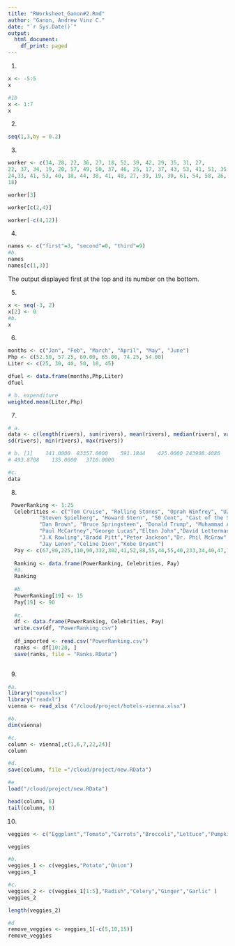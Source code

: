 ```yaml
---
title: "RWorksheet_Ganon#2.Rmd"
author: "Ganon, Andrew Vinz C."
date: "`r Sys.Date()`"
output:
  html_document:
    df_print: paged
---
```


1.
```r
x <- -5:5
x

#1b 
x <- 1:7
x
```

2.
```r
seq(1,3,by = 0.2)
```

3. 
```r
worker <- c(34, 28, 22, 36, 27, 18, 52, 39, 42, 29, 35, 31, 27,
22, 37, 34, 19, 20, 57, 49, 50, 37, 46, 25, 17, 37, 43, 53, 41, 51, 35,
24,33, 41, 53, 40, 18, 44, 38, 41, 48, 27, 39, 19, 30, 61, 54, 58, 26,
18)

worker[3]

worker[c(2,4)]

worker[-c(4,12)]
```

4. 
```r
names <- c("first"=3, "second"=0, "third"=9)
#b. 
names
names[c(1,3)]


```
The output displayed first at the top and its number on the bottom.

5.
```r
x <- seq(-3, 2)
x[2] <- 0
#b.
x
```
6.
```r

months <- c("Jan", "Feb", "March", "April", "May", "June")
Php <- c(52.50, 57.25, 60.00, 65.00, 74.25, 54.00)
Liter <- c(25, 30, 40, 50, 10, 45)

dfuel <- data.frame(months,Php,Liter)
dfuel

# b. expenditure
weighted.mean(Liter,Php)

```


7.
```r
# a.
data <- c(length(rivers), sum(rivers), mean(rivers), median(rivers), var(rivers),
sd(rivers), min(rivers), max(rivers))

# b. [1]    141.0000  83357.0000    591.1844    425.0000 243908.4086
# 493.8708    135.0000   3710.0000

#c.
data
```

8. 
```r
 PowerRanking <- 1:25
  Celebrities <- c("Tom Cruise", "Rolling Stones", "Oprah Winfrey", "U2", "Tiger Woods",
          "Steven Spielherg", "Howard Stern", "50 Cent", "Cast of the Sopranos",
          "Dan Brown", "Bruce Springsteen", "Donald Trump", "Muhammad Ali",
          "Paul McCartney","George Lucas","Elton John","David Letterman","Phil Mickelson",
          "J.K Rowling","Bradd Pitt","Peter Jackson","Dr. Phil McGraw",
          "Jay Lenon","Celine Dion","Kobe Bryant")
  Pay <- c(67,90,225,110,90,332,302,41,52,88,55,44,55,40,233,34,40,47,75,25,39,45,32,40,31)
  
  Ranking <- data.frame(PowerRanking, Celebrities, Pay)
  #a. 
  Ranking
  
  #b. 
  PowerRanking[19] <- 15
  Pay[19] <- 90
  
  #c.
  df <- data.frame(PowerRanking, Celebrities, Pay)
  write.csv(df, "PowerRanking.csv")
  
  df_imported <- read.csv("PowerRanking.csv")
  ranks <- df[10:20, ]
  save(ranks, file = "Ranks.RData")
  
```

9.
```r
#a.
library("openxlsx")
library("readxl")
vienna <- read_xlsx ("/cloud/project/hotels-vienna.xlsx")

#b.
dim(vienna)

#c.
column <- vienna[,c(1,6,7,22,24)]
column

#d.
save(column, file ="/cloud/project/new.RData")

#e
load("/cloud/project/new.RData")

head(column, 6)
tail(column, 6)

```
10. 

```r
veggies <- c("Eggplant","Tomato","Carrots","Broccoli","Lettuce","Pumpkin","Cabbage","Spinach","Potato","Malunggay")

veggies

#b. 
veggies_1 <- c(veggies,"Potato","Onion")
veggies_1

#c.
veggies_2 <- c(veggies_1[1:5],"Radish","Celery","Ginger","Garlic" )
veggies_2

length(veggies_2)

#d
remove_veggies <- veggies_1[-c(5,10,15)]
remove_veggies   

```


















